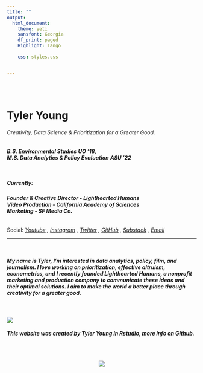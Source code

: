 ```yaml
---
title: ""
output:
  html_document:
    theme: yeti
    sansfont: Georgia
    df_print: paged
    Highlight: Tango
    
    css: styles.css


---
```


<br>
<br>

<h1>**Tyler Young**</h1>
<h6>Creativity, Data Science & Prioritization for a Greater Good.
</h6>
<h6>
***B.S. Environmental Studies***
***UO '18,***  
***M.S. Data Analytics & Policy Evaluation***
***ASU '22***
</h6><h5>
<br>
**Currently:**
</h5>
<h6>
**Founder & Creative Director - Lighthearted Humans**  
**Video Production - California Academy of Sciences**  
**Marketing - SF Media Co.**
</h6>
Social:
*
[Youtube](http://youtube.com/tylerisyoung/?target=_blank) , 
[Instagram](https://www.instagram.com/tylerisyoung/?target=_blank) ,
[Twitter](https://www.twitter.com/Tylerisyoung/?target=_blank) ,
[GitHub](https://www.github.com/tylerisyoung/?target=_blank) ,
[Substack](https://tylerisyoung.substack.com/people/8775252-tylerisyoung) , 
[Email](mailto:Tyleralexanderyoung@gmail.com/?target=_blank])
*
 
________________________________________

<br>

<h5>
**My name is Tyler, I'm interested in data analytics, policy, film, and journalism. I love working on prioritization, effective altruism, econometrics, and I recently founded Lighthearted Humans, a nonprofit marketing and production company to communicate these ideas and their optimal solutions. I aim to make the world a better place through creativity for a greater good.** 
</h5>

<br>



![](images/surf.jpg)


<h6>
***This website was created by Tyler Young in Rstudio, more info on Github.***
</h6>







<br>
<center>
![](images/tiylogo_tiny.png)










</a>
</div>






